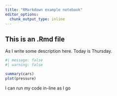 ```yaml
---
title: "RMarkdown example notebook"
editor_options: 
  chunk_output_type: inline
---
```


## This is an .Rmd file

As I write some description here. Today is Thursday.

```r
#| message: false
#| warning: false

summary(cars)
plot(pressure)
```

I can run my code in-line as I go
